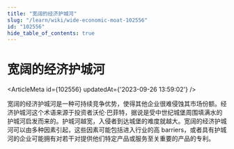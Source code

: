 ```yaml
---
title: "宽阔的经济护城河"
slug: "/learn/wiki/wide-economic-moat-102556"
id: "102556"
hide_table_of_contents: true
---
```



# 宽阔的经济护城河

<ArticleMeta id={102556} updatedAt={'2023-09-26 13:59:02'} />
<div className='border-solid border-b border-t-0 my-4 border-[var(--ifm-color-gray-300)]' />

宽阔的经济护城河是一种可持续竞争优势，使得其他企业很难侵蚀其市场份额。经济护城河这个术语来源于投资者沃伦·巴菲特，据说是受中世纪城堡周围填满水的护城河启发而来的。护城河越宽，入侵者到达城堡的难度就越大。宽阔的经济护城河可以由多种因素引起，这些因素可能包括进入行业的高 barriers，或者具有护城河的企业可能拥有对若干对提供他们特定产品或服务至关重要的产品的专利。
